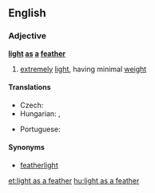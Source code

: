 ==English==

===Adjective===
'''[[light]] [[as]] [[a]] [[feather]]'''

# {{simile}} [[extremely]] [[light]], having minimal [[weight]]

====Translations====
{{trans-top|extremely light, having minimal weight}}
* Czech: {{t-|cs|lehký jako peříčko}}
* Hungarian: {{t-|hu|pehelykönnyű}},  {{t+|hu|könnyű, mint a pehely}}
{{trans-mid}}
* Portuguese: {{t|pt|leve como uma pena}}
{{trans-bottom}}

====Synonyms====
* [[featherlight]]

[[et:light as a feather]]
[[hu:light as a feather]]